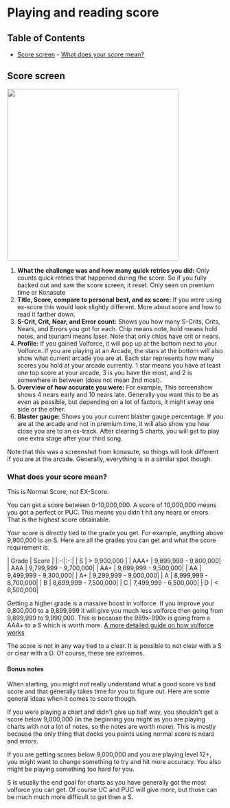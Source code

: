 
# Playing and reading score

## Table of Contents
- [Score screen](/startingout/playingscoring#score-screen)
      - [What does your score mean?](/startingout/playingscoring#what-does-your-score-mean)

## Score screen
<div className="flex items-center justify-center mt-3">
 <img src='/startingout/playing/scoreScreen.jpg' width="400"/>
</div>

1. **What the challenge was and how many quick retries you did:** Only counts quick
   retries that happened during the score. So if you fully backed out and saw
   the score screen, it reset. Only seen on premium time or Konasute
2. **Title, Score, compare to personal best, and ex score:** If you were using
   ex-score this would look slightly different. More about score and how to read
   it farther down. 
3. **S-Crit, Crit, Near, and Error count:** Shows you how many S-Crits, Crits,
   Nears, and Errors you got for each. Chip means note, hold means hold notes,
   and tsunami means laser. Note that only chips have crit or nears.
4. **Profile:** If you gained Volforce, it will pop up at the bottom next to your
   Volforce. If you are playing at an Arcade, the stars at the bottom will also
   show what current arcade you are at. Each star represents how many scores you
   hold at your arcade currently. 1 star means you have at least one top score
   at your arcade, 3 is you have the most, and 2 is somewhere in between (does
   not mean 2nd most).
5. **Overview of how accurate you were:** For example, This screenshow shows 4 nears early and 10
   nears late. Generally you want this to be as even as possible, but depending
   on a lot of factors, it might sway one side or the other.
6. **Blaster gauge:** Shows you your current blaster gauge percentage. If you are at
   the arcade and not in premium time, it will also show you how close you are
   to an ex-track. After clearing 5 charts, you will get to play one extra stage
   after your third song.

Note that this was a screenshot from konasute, so things will look different if you are at the arcade. Generally, everything is in a similar spot though.

### What does your score mean?
<Callout>
   This is Normal Score, not EX-Score.
</Callout>

You can get a score between 0-10,000,000. A score of 10,000,000 means you got a perfect or PUC. This means you didn't hit any nears or errors. That is the highest score obtainable.

Your score is directly tied to the grade you get. For example, anything above 9,900,000 is an S. Here are all the grades you can get and what the score requirement is.
<br/>
<div className="flex items-center justify-center">
   | Grade |  Score  |
   |:-:|:-:| 
   |  S  | > 9,900,000 |
   | AAA+ | 9,899,999 - 9,800,000| 
   | AAA | 9,799,999 - 9,700,000|
   | AA+ | 9,699,999 - 9,500,000|
   | AA | 9,499,999 - 9,300,000|
   | A+ | 9,299,999 - 9,000,000|
   | A | 8,999,999 - 8,700,000|
   | B | 8,699,999 - 7,500,000|
   | C | 7,499,999 - 6,500,000|
   | D | < 6,500,000| 
</div>

Getting a higher grade is a massive boost in volforce. If you improve your
9,800,000 to a 9,899,999 it will give you much less volforce then going from
9,899,999 to 9,990,000. This is because the 989x-990x is going from a AAA+ to a
S which is worth more. [A more detailed guide on how volforce works](/compendium/volforce#volforce)

The score is not in any way tied to a clear. It is possible to not clear with a
S or clear with a D. Of course, these are extremes. 

#### Bonus notes
When starting, you might not really understand what a good score vs bad score
and that generally takes time for you to figure out. Here are some general ideas
when it comes to score though.

If you were playing a chart and didn't give up half way, you shouldn't get
a score below 9,000,000 (in the beginning you might as you are playing charts
with not a lot of notes, so the notes are worth more). This is mostly because
the only thing that docks you points using normal score is nears and errors.

If you are getting scores below 9,000,000 and you are playing level 12+, you
might want to change something to try and hit more accuracy. You also might be
playing something too hard for you.

S is usually the end goal for charts as you have generally got the most volforce
you can get. Of course UC and PUC will give more, but those can be much much
more difficult to get then a S.

